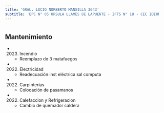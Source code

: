 ```yaml
---
title: 'GRAL. LUCIO NORBERTO MANSILLA 3643'
subtitle: 'EPC N° 05 URSULA LLAMES DE LAPUENTE - IFTS N° 18 - CEC IDIOMAS EXTRANJEROS N° 02'
---
```


#


## Mantenimiento

*  (2023) Incendio 
    + Reemplazo de 3 matafuegos

*  (2022) Electricidad 
    + Readecuación inst eléctrica sal computa

*  (2022) Carpinterías 
    + Colocación de pasamanos

*  (2022) Calefaccion y Refrigeracion 
    + Cambio de quemador caldera



